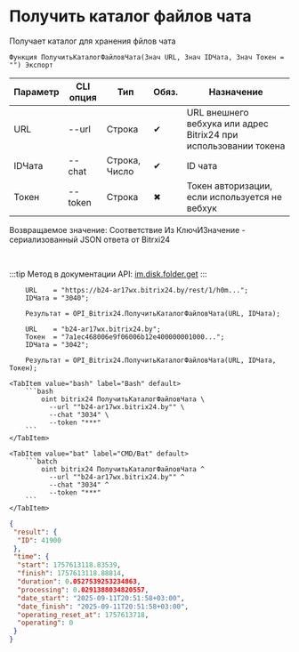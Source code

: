 ﻿---
sidebar_position: 20
description: Получить каталог файлов чата и другие функции для работы с Bitrix24 в Открытом пакете интеграций - бесплатной open-source библиотеке интеграций для 1С:Предприятие 8, OneScript и CLI
keywords: [1C, 1С, 1С:Предприятие, 1С:Предприятие 8.3, API, Интеграция, Сервисы, Обмен, OneScript, CLI, Bitrix24]
---


# Получить каталог файлов чата
 Получает каталог для хранения фйлов чата



`Функция ПолучитьКаталогФайловЧата(Знач URL, Знач IDЧата, Знач Токен = "") Экспорт`

  | Параметр | CLI опция | Тип | Обяз. | Назначение |
  |-|-|-|-|-|
  | URL | --url | Строка | &#x2714; | URL внешнего вебхука или адрес Bitrix24 при использовании токена |
  | IDЧата | --chat | Строка, Число | &#x2714; | ID чата |
  | Токен | --token | Строка | &#x2716; | Токен авторизации, если используется не вебхук |

  
  Возвращаемое значение:   Соответствие Из КлючИЗначение - сериализованный JSON ответа от Bitrxi24

<br/>

:::tip
Метод в документации API: [im.disk.folder.get](https://dev.1c-bitrix.ru/learning/course/index.php?COURSE_ID=93&LESSON_ID=11483)
:::
<br/>



```bsl title="Пример использования для 1С:Предприятие/OneScript"
    URL    = "https://b24-ar17wx.bitrix24.by/rest/1/h0m...";
    IDЧата = "3040";

    Результат = OPI_Bitrix24.ПолучитьКаталогФайловЧата(URL, IDЧата);

    URL    = "b24-ar17wx.bitrix24.by";
    Токен  = "7a1ec468006e9f06006b12e400000001000...";
    IDЧата = "3042";

    Результат = OPI_Bitrix24.ПолучитьКаталогФайловЧата(URL, IDЧата, Токен);
```
    

 <Tabs>
  
    <TabItem value="bash" label="Bash" default>
        ```bash
            oint bitrix24 ПолучитьКаталогФайловЧата \
              --url ""b24-ar17wx.bitrix24.by"" \
              --chat "3034" \
              --token "***"
        ```
    </TabItem>
  
    <TabItem value="bat" label="CMD/Bat" default>
        ```batch
            oint bitrix24 ПолучитьКаталогФайловЧата ^
              --url ""b24-ar17wx.bitrix24.by"" ^
              --chat "3034" ^
              --token "***"
        ```
    </TabItem>
</Tabs>


```json title="Результат"
{
 "result": {
  "ID": 41900
 },
 "time": {
  "start": 1757613118.83539,
  "finish": 1757613118.88814,
  "duration": 0.0527539253234863,
  "processing": 0.0291388034820557,
  "date_start": "2025-09-11T20:51:58+03:00",
  "date_finish": "2025-09-11T20:51:58+03:00",
  "operating_reset_at": 1757613718,
  "operating": 0
 }
}
```
